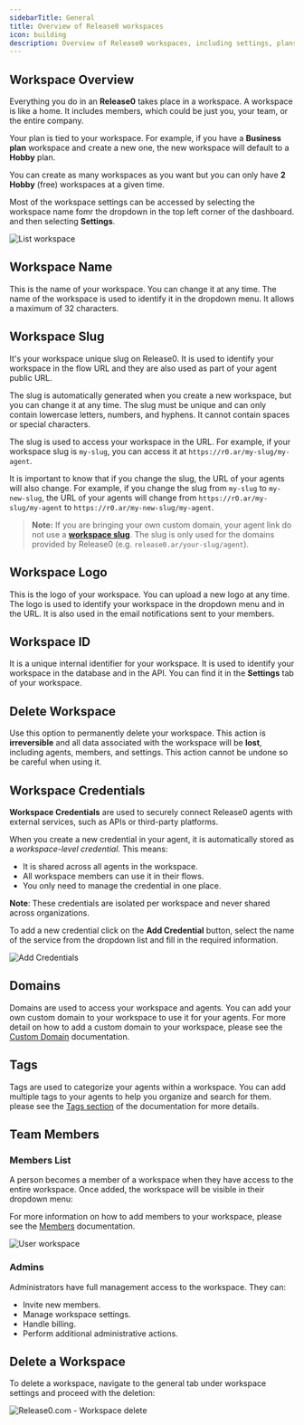 ```yaml
---
sidebarTitle: General
title: Overview of Release0 workspaces
icon: building
description: Overview of Release0 workspaces, including settings, plans, and member management. This guide covers how to manage your workspace, including workspace name, slug, logo, and credentials. Learn how to add members, manage billing, and customize your workspace settings.
---
```


## Workspace Overview

Everything you do in an **Release0** takes place in a workspace. A workspace is like a home. It includes members, which could be just you, your team, or the entire company.

Your plan is tied to your workspace. For example, if you have a **Business plan** workspace and create a new one, the new workspace will default to a **Hobby** plan.

You can create as many workspaces as you want but you can only have  **2 Hobby** (free) workspaces at a given time.

Most of the workspace settings can be accessed by selecting the workspace name  fomr the dropdown in the top left corner of the dashboard. and then selecting **Settings**.

<Frame style={{ maxWidth: '800px' }}>
  <img src="/images/workspace/list-workspace.png" alt="List workspace" />
</Frame>

## Workspace Name

This is the name of your workspace. You can change it at any time. The name of the workspace is used to identify it in the dropdown menu. It allows a maximum of 32 characters.

## Workspace Slug

It's your workspace unique slug on Release0. It is used to identify your workspace in the flow URL and they are also used as part of your agent public URL. 

The slug is automatically generated when you create a new workspace, but you can change it at any time.
The slug must be unique and can only contain lowercase letters, numbers, and hyphens. It cannot contain spaces or special characters.

The slug is used to access your workspace in the URL. For example, if your workspace slug is `my-slug`, you can access it at `https://r0.ar/my-slug/my-agent`.

It is important to know that if you change the slug, the URL of your agents will also change. For example, if you change the slug from `my-slug` to `my-new-slug`, the URL of your agents will change from `https://r0.ar/my-slug/my-agent` to `https://r0.ar/my-new-slug/my-agent`.

> **Note:** If you are bringing your own custom domain, your agent link do not use a **[workspace slug](/workspace/general#workspace-slug)**. The slug is only used for the domains provided by Release0 (e.g. `release0.ar/your-slug/agent`).

## Workspace Logo

This is the logo of your workspace. You can upload a new logo at any time. The logo is used to identify your workspace in the dropdown menu and in the URL. It is also used in the email notifications sent to your members.

## Workspace ID

It is a unique internal identifier for your workspace. It is used to identify your workspace in the database and in the API. You can find it in the **Settings** tab of your workspace.

## Delete Workspace

Use this option to permanently delete your workspace. This action is **irreversible** and all data associated with the workspace will be **lost**, including agents, members, and settings. This action cannot be undone so be careful when using it.


## Workspace Credentials

**Workspace Credentials** are used to securely connect Release0 agents with external services, such as APIs or third-party platforms.

When you create a new credential in your agent, it is automatically stored as a *workspace-level credential*. This means:

- It is shared across all agents in the workspace.
- All workspace members can use it in their flows.
- You only need to manage the credential in one place.

**Note**: These credentials are isolated per workspace and never shared across organizations.

To add a new credential click on the **Add Credential** button, select the name of the service from the dropdown list and fill in the required information.

<Frame style={{ maxWidth: '800px' }}>
  <img src="/images/workspace/add-credentials.png" alt="Add Credentials" />
</Frame>

## Domains

Domains are used to access your workspace and agents. You can add your own custom domain to your workspace to use it for your agents.
For more detail on how to add a custom domain to your workspace, please see the [Custom Domain](/workspace/customDomains) documentation.

## Tags

Tags are used to categorize your agents within a workspace. You can add multiple tags to your agents to help you organize and search for them. please see the [Tags section](/workspace/tags) of the documentation for more details.

## Team Members

### Members List

A person becomes a member of a workspace when they have access to the entire workspace. Once added, the workspace will be visible in their dropdown menu:

For more information on how to add members to your workspace, please see the [Members](/workspace/add-members-and-guests) documentation.

<Frame style={{ maxWidth: '800px' }}>
  <img src="/images/workspace/user-workspace.png" alt="User workspace" />
</Frame>

### Admins

Administrators have full management access to the workspace. They can:
- Invite new members.
- Manage workspace settings.
- Handle billing.
- Perform additional administrative actions.

## Delete a Workspace

To delete a workspace, navigate to the general tab under workspace settings and proceed with the deletion:

<Frame style={{ maxWidth: '800px' }}>
  <img src="/images/workspace/workspace-delete.png" alt="Release0.com -  Workspace delete" />
</Frame>